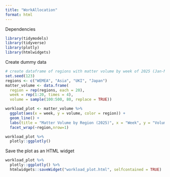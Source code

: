 ```yaml
---
title: "WorkAllocation"
format: html
---
```


Dependencies 

```r

library(tidymodels)
library(tidyverse)
library(plotly)
library(htmlwidgets)

```

Create dummy data
```r
# create dataframe of regions with matter volume by week of 2025 (Jan-May)
set.seed(123)
regions <- c("WEMEA", "Asia", "UKI", "Japan")
matter_volume <- data.frame(
  region = rep(regions, each = 20),
  week = rep(1:20, times = 4),
  volume = sample(100:500, 80, replace = TRUE))

workload_plot <- matter_volume %>% 
  ggplot(aes(x = week, y = volume, color = region)) +
  geom_line() +
  labs(title = "Matter Volume by Region (2025)", x = "Week", y = "Volume") + 
  facet_wrap(~region,nrow=1)

workload_plot %>% 
  plotly::ggplotly()


```

Save the plot as an HTML widget
```r

workload_plot %>% 
  plotly::ggplotly() %>%
  htmlwidgets::saveWidget("workload_plot.html", selfcontained = TRUE)

```

